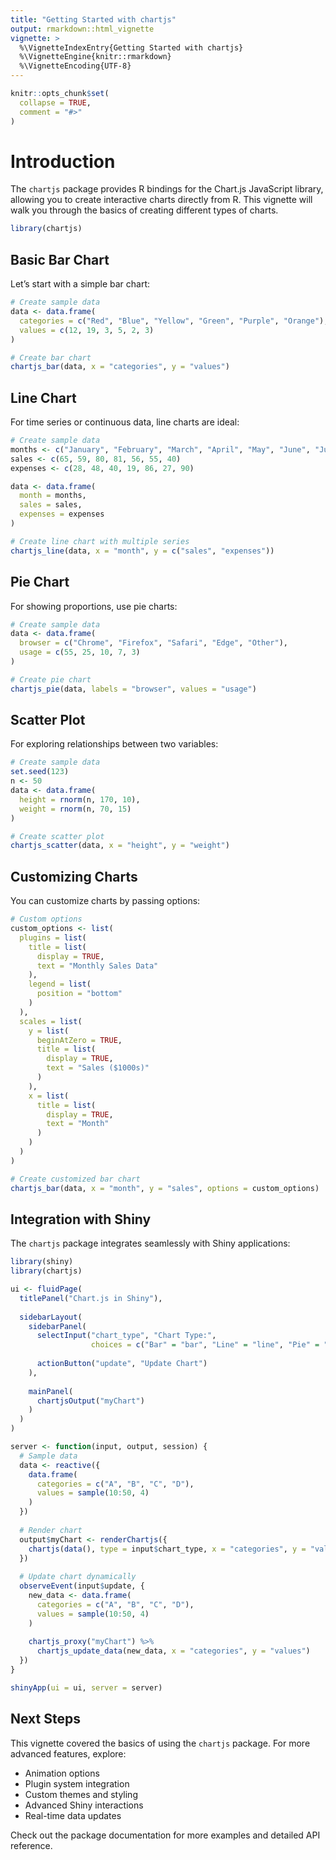 ```yaml
---
title: "Getting Started with chartjs"
output: rmarkdown::html_vignette
vignette: >
  %\VignetteIndexEntry{Getting Started with chartjs}
  %\VignetteEngine{knitr::rmarkdown}
  %\VignetteEncoding{UTF-8}
---
```


```r
knitr::opts_chunk$set(
  collapse = TRUE,
  comment = "#>"
)
```

# Introduction

The `chartjs` package provides R bindings for the Chart.js JavaScript library, allowing you to create interactive charts directly from R. This vignette will walk you through the basics of creating different types of charts.

```r
library(chartjs)
```

## Basic Bar Chart

Let's start with a simple bar chart:

```r
# Create sample data
data <- data.frame(
  categories = c("Red", "Blue", "Yellow", "Green", "Purple", "Orange"),
  values = c(12, 19, 3, 5, 2, 3)
)

# Create bar chart
chartjs_bar(data, x = "categories", y = "values")
```

## Line Chart

For time series or continuous data, line charts are ideal:

```r
# Create sample data
months <- c("January", "February", "March", "April", "May", "June", "July")
sales <- c(65, 59, 80, 81, 56, 55, 40)
expenses <- c(28, 48, 40, 19, 86, 27, 90)

data <- data.frame(
  month = months,
  sales = sales,
  expenses = expenses
)

# Create line chart with multiple series
chartjs_line(data, x = "month", y = c("sales", "expenses"))
```

## Pie Chart

For showing proportions, use pie charts:

```r
# Create sample data
data <- data.frame(
  browser = c("Chrome", "Firefox", "Safari", "Edge", "Other"),
  usage = c(55, 25, 10, 7, 3)
)

# Create pie chart
chartjs_pie(data, labels = "browser", values = "usage")
```

## Scatter Plot

For exploring relationships between two variables:

```r
# Create sample data
set.seed(123)
n <- 50
data <- data.frame(
  height = rnorm(n, 170, 10),
  weight = rnorm(n, 70, 15)
)

# Create scatter plot
chartjs_scatter(data, x = "height", y = "weight")
```

## Customizing Charts

You can customize charts by passing options:

```r
# Custom options
custom_options <- list(
  plugins = list(
    title = list(
      display = TRUE,
      text = "Monthly Sales Data"
    ),
    legend = list(
      position = "bottom"
    )
  ),
  scales = list(
    y = list(
      beginAtZero = TRUE,
      title = list(
        display = TRUE,
        text = "Sales ($1000s)"
      )
    ),
    x = list(
      title = list(
        display = TRUE,
        text = "Month"
      )
    )
  )
)

# Create customized bar chart
chartjs_bar(data, x = "month", y = "sales", options = custom_options)
```

## Integration with Shiny

The `chartjs` package integrates seamlessly with Shiny applications:

```r
library(shiny)
library(chartjs)

ui <- fluidPage(
  titlePanel("Chart.js in Shiny"),
  
  sidebarLayout(
    sidebarPanel(
      selectInput("chart_type", "Chart Type:",
                  choices = c("Bar" = "bar", "Line" = "line", "Pie" = "pie")),
      
      actionButton("update", "Update Chart")
    ),
    
    mainPanel(
      chartjsOutput("myChart")
    )
  )
)

server <- function(input, output, session) {
  # Sample data
  data <- reactive({
    data.frame(
      categories = c("A", "B", "C", "D"),
      values = sample(10:50, 4)
    )
  })
  
  # Render chart
  output$myChart <- renderChartjs({
    chartjs(data(), type = input$chart_type, x = "categories", y = "values")
  })
  
  # Update chart dynamically
  observeEvent(input$update, {
    new_data <- data.frame(
      categories = c("A", "B", "C", "D"),
      values = sample(10:50, 4)
    )
    
    chartjs_proxy("myChart") %>%
      chartjs_update_data(new_data, x = "categories", y = "values")
  })
}

shinyApp(ui = ui, server = server)
```

## Next Steps

This vignette covered the basics of using the `chartjs` package. For more advanced features, explore:

- Animation options
- Plugin system integration  
- Custom themes and styling
- Advanced Shiny interactions
- Real-time data updates

Check out the package documentation for more examples and detailed API reference.